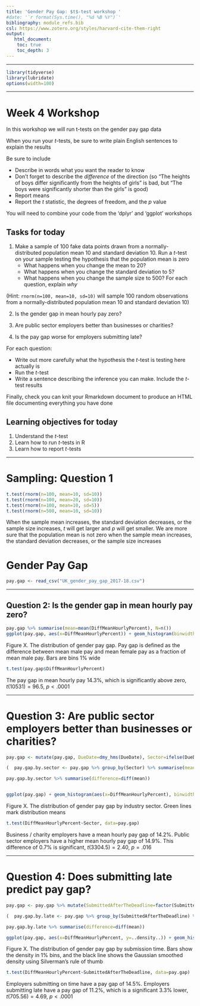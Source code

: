 ```yaml
---
title: 'Gender Pay Gap: $t$-test workshop '
#date: '`r format(Sys.time(), "%d %B %Y")`'
bibliography: module_refs.bib
csl: https://www.zotero.org/styles/harvard-cite-them-right
output: 
   html_document:
    toc: true
    toc_depth: 3 
---
```

---

```r
library(tidyverse)
library(lubridate)
options(width=100)
```

---

# Week 4 Workshop

In this workshop we will run t-tests on the gender pay gap data

When you run your $t$-tests, be sure to write plain English sentences to explain the results

Be sure to include

* Describe in words what you want the reader to know
* Don't forget to describe the _difference_ of the direction (so "The heights of boys differ significantly from the heights of girls" is bad, but "The boys were significantly shorter than the girls" is good)
* Report means
* Report the $t$ statistic, the degrees of freedom, and the $p$ value

You will need to combine your code from the 'dplyr' and 'ggplot' workshops

## Tasks for today

1. Make a sample of 100 fake data points drawn from a normally-distributed population mean 10 and standard deviation 10. Run a $t$-test on your sample testing the hypothesis that the population mean is zero
	* What happens when you change the mean to 20? 
	* What happens when you change the standard deviation to 5?
	* What happens when you change the sample size to 500?
For each question, explain _why_

(Hint: `rnorm(n=100, mean=10, sd=10)` will sample 100 random observations from a normally-distributed population mean 10 and standard deviation 10)

2. Is the gender gap in mean hourly pay zero?

3. Are public sector employers better than businesses or charities? 

4. Is the pay gap worse for employers submitting late? 

For each question:

* Write out more carefully what the hypothesis the $t$-test is testing here actually is
* Run the $t$-test
* Write a sentence describing the inference you can make. Include the $t$-test results

Finally, check you can knit your Rmarkdown document to produce an HTML file documenting everything you have done

## Learning objectives for today

1. Understand the $t$-test
2. Learn how to run $t$-tests in R
3. Learn how to report $t$-tests
  
---

# Sampling: Question 1

```r
t.test(rnorm(n=100, mean=10, sd=10))
t.test(rnorm(n=100, mean=20, sd=10))
t.test(rnorm(n=100, mean=10, sd=5))
t.test(rnorm(n=500, mean=10, sd=10))
```

When the sample mean increases, the standard deviation decreases, or the sample size increases, $t$ will get larger and $p$ will get smaller. We are more sure that the population mean is not zero when the sample mean increases, the standard deviation decreases, or the sample size increases

# Gender Pay Gap

```r
pay.gap <- read_csv("UK_gender_pay_gap_2017-18.csv")
```

---

## Question 2: Is the gender gap in mean hourly pay zero?

```r
pay.gap %>% summarise(mean=mean(DiffMeanHourlyPercent), N=n())
ggplot(pay.gap, aes(x=DiffMeanHourlyPercent)) + geom_histogram(binwidth=1) + xlim(-100, 100) + labs(x=expression(frac(Male~Mean-Female~Mean,Male~Mean)*'%'), y="Frequency", subtitle="NB 5 observations <100 omitted and 1 observation>100 omitted")
```

Figure X. The distribution of gender pay gap. Pay gap is defined as the difference between mean male pay and mean female pay as a fraction of mean male pay. Bars are bins 1% wide

```r
t.test(pay.gap$DiffMeanHourlyPercent)
```

The pay gap in mean hourly pay 14.3%, which is significantly above zero, $t(10531)=96.5$, $p<.0001$

---

# Question 3: Are public sector employers better than businesses or charities?

```r
pay.gap <- mutate(pay.gap, DueDate=dmy_hms(DueDate), Sector=ifelse(DueDate==ymd("2018-03-31"), "Public Sector", "Business / Charity"))

(  pay.gap.by.sector <- pay.gap %>% group_by(Sector) %>% summarise(mean=mean(DiffMeanHourlyPercent), n=n())  )

pay.gap.by.sector %>% summarise(difference=diff(mean))


ggplot(pay.gap) + geom_histogram(aes(x=DiffMeanHourlyPercent), binwidth=1) + facet_grid(Sector~.) + xlim(-100,100) + labs(x=expression(frac(Male~Mean-Female~Mean,Male~Mean)*'%'), y="Frequency", subtitle="NB 5 observations <100 omitted and 1   observation>100 omitted") + geom_vline(data=pay.gap.by.sector, mapping=aes(xintercept=mean), col="green")
```

Figure X. The distribution of gender pay gap by industry sector. Green lines mark distribution means

```r
t.test(DiffMeanHourlyPercent~Sector, data=pay.gap)
```

Business / charity employers have a mean hourly pay gap of 14.2%. Public sector employers have a higher mean hourly pay gap of 14.9%. This difference of 0.7% is significant, $t(3304.5)=2.40$, $p=.016$

---

# Question 4: Does submitting late predict pay gap?

```r
pay.gap <- pay.gap %>% mutate(SubmittedAfterTheDeadline=factor(SubmittedAfterTheDeadline, levels=c("True", "False"), labels=c("Late Submissions", "On-Time Submissions")))

(  pay.gap.by.late <- pay.gap %>% group_by(SubmittedAfterTheDeadline) %>% summarise(frequency=n(), mean=mean(DiffMeanHourlyPercent))  )

pay.gap.by.late %>% summarise(difference=diff(mean))

ggplot(pay.gap, aes(x=DiffMeanHourlyPercent, y=..density..)) + geom_histogram(binwidth=1) + facet_grid(SubmittedAfterTheDeadline~.) + xlim(-100,100) + labs(x=expression(frac(Male~Mean-Female~Mean,Male~Mean)*'%'), y="Density", subtitle="NB 5 observations <100 omitted and 1 observation>100 omitted") + geom_density()
```

Figure X. The distribution of gender pay gap by submission time. Bars show the density in 1% bins, and the black line shows the Gaussian smoothed density using Silverman's rule of thumb

```r
t.test(DiffMeanHourlyPercent~SubmittedAfterTheDeadline, data=pay.gap)
```

Employers submitting on time have a pay gap of 14.5%. Employers submitting late have a pay gap of 11.2%, which is a significant 3.3% lower, $t(705.56)=4.69$, $p<.0001$


